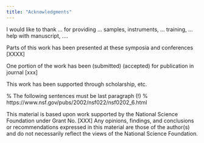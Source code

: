 ```yaml
---
title: "Acknowledgments"
---
```


I would like to thank ... for providing ... samples, instruments, ... training, ... help with manuscript, ....

Parts of this work has been presented at these symposia and conferences [XXXX]

One portion of the work has been (submitted) (accepted) for publication in journal [xxx]

This work has been supported through scholarship, etc.

% The following sentences must be last paragraph (!)
% https://www.nsf.gov/pubs/2002/nsf022/nsf0202_6.html

This material is based upon work supported by the National Science Foundation under Grant No. [XXX] Any opinions, findings, and conclusions or recommendations expressed in this material are those of the author(s) and do not necessarily reflect the views of the National Science Foundation.